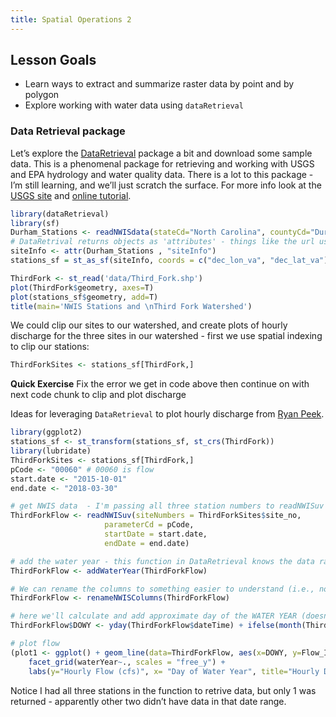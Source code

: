 ```yaml
---
title: Spatial Operations 2
---
```


## Lesson Goals

* Learn ways to extract and summarize raster data by point and by polygon
* Explore working with water data using `dataRetrieval` 

### Data Retrieval package
Let's explore the [DataRetrieval](https://github.com/USGS-R/dataRetrieval) package a bit and download some sample data.  This is a phenomenal package for retrieving and working with USGS and EPA hydrology and water quality data. There is a lot to this package - I'm still learning, and we'll just scratch the surface.  For more info look at the [USGS site](https://owi.usgs.gov/R/training-curriculum/usgs-packages/dataRetrieval-readNWIS/) and [online tutorial](https://owi.usgs.gov/R/dataRetrieval.html#1).
```r
library(dataRetrieval)
library(sf)
Durham_Stations <- readNWISdata(stateCd="North Carolina", countyCd="Durham")
# DataRetrival returns objects as 'attributes' - things like the url used, site metadata, site info, etc - just use attributes(Durham_Stations) to examine
siteInfo <- attr(Durham_Stations , "siteInfo") 
stations_sf = st_as_sf(siteInfo, coords = c("dec_lon_va", "dec_lat_va"), crs = 4269,agr = "constant")

ThirdFork <- st_read('data/Third_Fork.shp')
plot(ThirdFork$geometry, axes=T)
plot(stations_sf$geometry, add=T)
title(main='NWIS Stations and \nThird Fork Watershed')
```

We could clip our sites to our watershed, and create plots of hourly discharge for the three sites in our watershed - first we use spatial indexing to clip our stations:
```r
ThirdForkSites <- stations_sf[ThirdFork,]
```

**Quick Exercise**
Fix the error we get in code above then continue on with next code chunk to clip and plot discharge

Ideas for leveraging `DataRetrieval` to plot hourly discharge from [Ryan Peek](https://ryanpeek.github.io/2018_river-rally-Rmapping-workshop/get_water_quality.html#read_shapefiles).
```r
library(ggplot2)
stations_sf <- st_transform(stations_sf, st_crs(ThirdFork))
library(lubridate)
ThirdForkSites <- stations_sf[ThirdFork,]
pCode <- "00060" # 00060 is flow
start.date <- "2015-10-01"
end.date <- "2018-03-30"

# get NWIS data  - I'm passing all three station numbers to readNWISuv
ThirdForkFlow <- readNWISuv(siteNumbers = ThirdForkSites$site_no,
                     parameterCd = pCode,
                     startDate = start.date,
                     endDate = end.date)

# add the water year - this function in DataRetrieval knows the data range we have comprises one water year...
ThirdForkFlow <- addWaterYear(ThirdForkFlow)

# We can rename the columns to something easier to understand (i.e., not X00060_00000)
ThirdForkFlow <- renameNWISColumns(ThirdForkFlow)

# here we'll calculate and add approximate day of the WATER YEAR (doesn't take leap year into account)
ThirdForkFlow$DOWY <- yday(ThirdForkFlow$dateTime) + ifelse(month(ThirdForkFlow$dateTime) > 9, -273, 92)

# plot flow
(plot1 <- ggplot() + geom_line(data=ThirdForkFlow, aes(x=DOWY, y=Flow_Inst), color="dodgerblue") + 
    facet_grid(waterYear~., scales = "free_y") +
    labs(y="Hourly Flow (cfs)", x= "Day of Water Year", title="Hourly Discharge USGS Stations in Third Fork Watershed"))
```

Notice I had all three stations in the function to retrive data, but only 1 was returned - apparently other two didn't have data in that date range.


